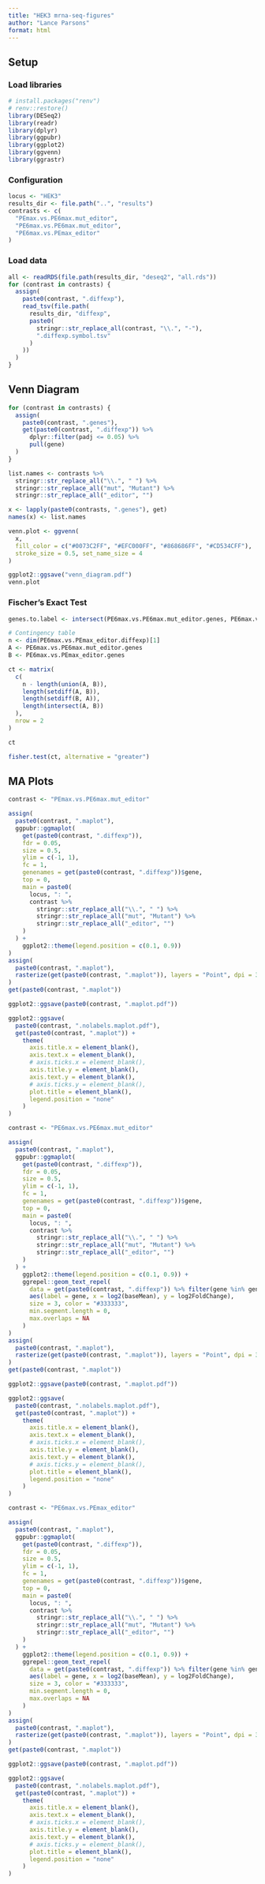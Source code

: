 ```yaml
---
title: "HEK3 mrna-seq-figures"
author: "Lance Parsons"
format: html
---
```


## Setup

### Load libraries

```r
# install.packages("renv")
# renv::restore()
library(DESeq2)
library(readr)
library(dplyr)
library(ggpubr)
library(ggplot2)
library(ggvenn)
library(ggrastr)
```

### Configuration

```r
locus <- "HEK3"
results_dir <- file.path("..", "results")
contrasts <- c(
  "PEmax.vs.PE6max.mut_editor",
  "PE6max.vs.PE6max.mut_editor",
  "PE6max.vs.PEmax_editor"
)
```

### Load data

```r
all <- readRDS(file.path(results_dir, "deseq2", "all.rds"))
for (contrast in contrasts) {
  assign(
    paste0(contrast, ".diffexp"),
    read_tsv(file.path(
      results_dir, "diffexp",
      paste0(
        stringr::str_replace_all(contrast, "\\.", "-"),
        ".diffexp.symbol.tsv"
      )
    ))
  )
}
```

## Venn Diagram

```r
for (contrast in contrasts) {
  assign(
    paste0(contrast, ".genes"),
    get(paste0(contrast, ".diffexp")) %>%
      dplyr::filter(padj <= 0.05) %>%
      pull(gene)
  )
}

list.names <- contrasts %>%
  stringr::str_replace_all("\\.", " ") %>%
  stringr::str_replace_all("mut", "Mutant") %>%
  stringr::str_replace_all("_editor", "")

x <- lapply(paste0(contrasts, ".genes"), get)
names(x) <- list.names

venn.plot <- ggvenn(
  x,
  fill_color = c("#0073C2FF", "#EFC000FF", "#868686FF", "#CD534CFF"),
  stroke_size = 0.5, set_name_size = 4
)

ggplot2::ggsave("venn_diagram.pdf")
venn.plot
```

### Fischer's Exact Test

```r
genes.to.label <- intersect(PE6max.vs.PE6max.mut_editor.genes, PE6max.vs.PEmax_editor.genes)

# Contingency table
n <- dim(PE6max.vs.PEmax_editor.diffexp)[1]
A <- PE6max.vs.PE6max.mut_editor.genes
B <- PE6max.vs.PEmax_editor.genes

ct <- matrix(
  c(
    n - length(union(A, B)),
    length(setdiff(A, B)),
    length(setdiff(B, A)),
    length(intersect(A, B))
  ),
  nrow = 2
)

ct

fisher.test(ct, alternative = "greater")
```

## MA Plots

```r
contrast <- "PEmax.vs.PE6max.mut_editor"

assign(
  paste0(contrast, ".maplot"),
  ggpubr::ggmaplot(
    get(paste0(contrast, ".diffexp")),
    fdr = 0.05,
    size = 0.5,
    ylim = c(-1, 1),
    fc = 1,
    genenames = get(paste0(contrast, ".diffexp"))$gene,
    top = 0,
    main = paste0(
      locus, ": ",
      contrast %>%
        stringr::str_replace_all("\\.", " ") %>%
        stringr::str_replace_all("mut", "Mutant") %>%
        stringr::str_replace_all("_editor", "")
    )
  ) +
    ggplot2::theme(legend.position = c(0.1, 0.9))
)
assign(
  paste0(contrast, ".maplot"),
  rasterize(get(paste0(contrast, ".maplot")), layers = "Point", dpi = 300)
)
get(paste0(contrast, ".maplot"))

ggplot2::ggsave(paste0(contrast, ".maplot.pdf"))

ggplot2::ggsave(
  paste0(contrast, ".nolabels.maplot.pdf"),
  get(paste0(contrast, ".maplot")) +
    theme(
      axis.title.x = element_blank(),
      axis.text.x = element_blank(),
      # axis.ticks.x = element_blank(),
      axis.title.y = element_blank(),
      axis.text.y = element_blank(),
      # axis.ticks.y = element_blank(),
      plot.title = element_blank(),
      legend.position = "none"
    )
)
```

```r
contrast <- "PE6max.vs.PE6max.mut_editor"

assign(
  paste0(contrast, ".maplot"),
  ggpubr::ggmaplot(
    get(paste0(contrast, ".diffexp")),
    fdr = 0.05,
    size = 0.5,
    ylim = c(-1, 1),
    fc = 1,
    genenames = get(paste0(contrast, ".diffexp"))$gene,
    top = 0,
    main = paste0(
      locus, ": ",
      contrast %>%
        stringr::str_replace_all("\\.", " ") %>%
        stringr::str_replace_all("mut", "Mutant") %>%
        stringr::str_replace_all("_editor", "")
    )
  ) +
    ggplot2::theme(legend.position = c(0.1, 0.9)) +
    ggrepel::geom_text_repel(
      data = get(paste0(contrast, ".diffexp")) %>% filter(gene %in% genes.to.label),
      aes(label = gene, x = log2(baseMean), y = log2FoldChange),
      size = 3, color = "#333333",
      min.segment.length = 0,
      max.overlaps = NA
    )
)
assign(
  paste0(contrast, ".maplot"),
  rasterize(get(paste0(contrast, ".maplot")), layers = "Point", dpi = 300)
)
get(paste0(contrast, ".maplot"))

ggplot2::ggsave(paste0(contrast, ".maplot.pdf"))

ggplot2::ggsave(
  paste0(contrast, ".nolabels.maplot.pdf"),
  get(paste0(contrast, ".maplot")) +
    theme(
      axis.title.x = element_blank(),
      axis.text.x = element_blank(),
      # axis.ticks.x = element_blank(),
      axis.title.y = element_blank(),
      axis.text.y = element_blank(),
      # axis.ticks.y = element_blank(),
      plot.title = element_blank(),
      legend.position = "none"
    )
)
```


```r
contrast <- "PE6max.vs.PEmax_editor"

assign(
  paste0(contrast, ".maplot"),
  ggpubr::ggmaplot(
    get(paste0(contrast, ".diffexp")),
    fdr = 0.05,
    size = 0.5,
    ylim = c(-1, 1),
    fc = 1,
    genenames = get(paste0(contrast, ".diffexp"))$gene,
    top = 0,
    main = paste0(
      locus, ": ",
      contrast %>%
        stringr::str_replace_all("\\.", " ") %>%
        stringr::str_replace_all("mut", "Mutant") %>%
        stringr::str_replace_all("_editor", "")
    )
  ) +
    ggplot2::theme(legend.position = c(0.1, 0.9)) +
    ggrepel::geom_text_repel(
      data = get(paste0(contrast, ".diffexp")) %>% filter(gene %in% genes.to.label),
      aes(label = gene, x = log2(baseMean), y = log2FoldChange),
      size = 3, color = "#333333",
      min.segment.length = 0,
      max.overlaps = NA
    )
)
assign(
  paste0(contrast, ".maplot"),
  rasterize(get(paste0(contrast, ".maplot")), layers = "Point", dpi = 300)
)
get(paste0(contrast, ".maplot"))

ggplot2::ggsave(paste0(contrast, ".maplot.pdf"))

ggplot2::ggsave(
  paste0(contrast, ".nolabels.maplot.pdf"),
  get(paste0(contrast, ".maplot")) +
    theme(
      axis.title.x = element_blank(),
      axis.text.x = element_blank(),
      # axis.ticks.x = element_blank(),
      axis.title.y = element_blank(),
      axis.text.y = element_blank(),
      # axis.ticks.y = element_blank(),
      plot.title = element_blank(),
      legend.position = "none"
    )
)
```
